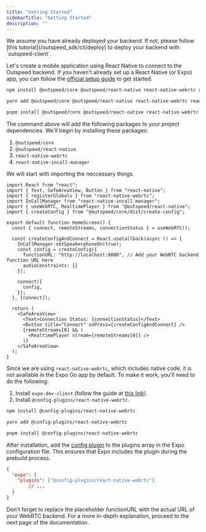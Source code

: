 ```yaml
---
title: "Getting Started"
sidebarTitle: "Getting Started"
description: ""
---
```


<Note>
  We assume you have already deployed your backend. If not, please follow 
  [this tutorial](/outspeed_sdk/cli/deploy) to deploy your backend with `outspeed-client`.
</Note>

Let's create a mobile application using React Native to connect to the Outspeed backend. 
If you haven't already set up a React Native (or Expo) app, you can follow the 
[official setup guide](https://reactnative.dev/docs/environment-setup) to get started.



<Steps>
<Step title="Install the necessary dependencies">

<CodeGroup>

```bash npm
npm install @outspeed/core @outspeed/react-native react-native-webrtc react-native-incall-manager
```

```bash yarn
yarn add @outspeed/core @outspeed/react-native react-native-webrtc react-native-incall-manager
```

```bash pnpm
pnpm install @outspeed/core @outspeed/react-native react-native-webrtc react-native-incall-manager
```
</CodeGroup>

The command above will add the following packages to your project dependencies. We'll begin by installing these packages:

1. `@outspeed/core`
2. `@outspeed/react-native`
3. `react-native-webrtc`
4. `react-native-incall-manager`

</Step>

<Step title="Import the required components in your React Native file">

We will start with importing the neccessary things.

```tsx
import React from "react";
import { Text, SafeAreaView, Button } from "react-native";
import { registerGlobals } from "react-native-webrtc";
import InCallManager from "react-native-incall-manager";
import { useWebRTC, RealtimePlayer } from "@outspeed/react-native";
import { createConfig } from "@outspeed/core/dist/create-config";
```
</Step>

<Step title="Create a component that uses the useWebRTC hook">

```tsx
export default function HomeScreen() {
  const { connect, remoteStreams, connectionStatus } = useWebRTC();

  const createConfigAndConnect = React.useCallback(async () => {
    InCallManager.setSpeakerphoneOn(true);
    const config = createConfig({
      functionURL: "http://localhost:8080", // Add your WebRTC backend function URL here
      audioConstraints: {}
    });

    connect({
      config,
    });
  }, [connect]);

  return (
    <SafeAreaView>
      <Text>Connection Status: {connectionStatus}</Text>
      <Button title="Connect" onPress={createConfigAndConnect} />
      {remoteStreams[0] && (
        <RealtimePlayer stream={remoteStreams[0]} />
      )}
    </SafeAreaView>
  );
}

```

</Step>

<Step title="[OPTIONAL] If you're using Expo">

Since we are using `react-native-webrtc`, which includes native code, it is not available in the
Expo Go app by default. To make it work, you'll need to do the following:

1. Install `expo-dev-client` (follow the guide at [this link](https://docs.expo.dev/develop/development-builds/create-a-build/)).
2. Install `@config-plugins/react-native-webrtc`.

<CodeGroup>

```bash npm
npm install @config-plugins/react-native-webrtc
```

```bash yarn
yarn add @config-plugins/react-native-webrtc
```

```bash pnpm
pnpm install @config-plugins/react-native-webrtc 
```
</CodeGroup>

After installation, add the [config plugin]((https://docs.expo.dev/config-plugins/introduction/#use-a-config-plugin)) to the plugins array in the Expo
configuration file. This ensures that Expo includes the plugin during the prebuild process.

```json app.json
{
  "expo": {
    "plugins": ["@config-plugins/react-native-webrtc"]
		// ...
  }
}
```
</Step>

</Steps>

<Warning>
Don't forget to replace the placeholder functionURL with the actual URL of your WebRTC backend.
</Warning>
For a more in-depth explanation, proceed to the next page of the documentation.